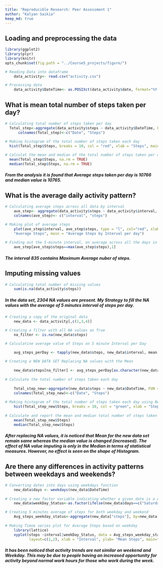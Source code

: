 ---
title: "Reproducible Research: Peer Assessment 1"
author: "Kalyan Saikia"
keep_md: true
---


## Loading and preprocessing the data

```{r}

library(ggplot2)
library(plyr)
library(knitr)
opts_chunk$set(fig.path = "../Course5_projects/figure/")
```


```{r}
# Reading Data into dataframe
    data_activity<- read.csv("activity.csv")

# Processing data
    data_activity$DateTime<- as.POSIXct(data_activity$date, format="%Y-%m-%d")
```


## What is mean total number of steps taken per day?

```{r}
# Calculating total number of steps taken per day
  Total_step<-aggregate(data_activity$steps ~ data_activity$DateTime, FUN = sum)
      colnames(Total_step)<-c("Date", "Steps")

# Making histogram of the total number of steps taken each day
  hist(Total_step$Steps, breaks = 10, col = "red", xlab = "Steps", main = "Total Steps per Day", ylab = "Frequency")
    
# Calculat the mean and median of the total number of steps taken per day  
  mean(Total_step$Steps, na.rm = TRUE)
  median(Total_step$Steps, na.rm = TRUE)

```
##### From the analysis it is found that Average steps taken per day is 10766 and median value is 10765.

## What is the average daily activity pattern?

```{r}
# Calculating average steps across all data by interval
    ave_step<- aggregate(data_activity$steps ~ data_activity$interval, FUN = mean, na.rm=TRUE)
    colnames(ave_step)<- c("interval", "steps")

# Making plot of average steps
    plot(ave_step$interval, ave_step$steps, type = "l", col="red", xlab = "Interval", ylab = 
    "Average Steps", main = "Average Steps by Interval per day")
    
# Finding out the 5-minute interval, on average across all the days in the dataset, contains the maximum number of steps
    ave_step[ave_step$steps==max(ave_step$steps),1]

```

##### The interval 835 contains Maximum Average nuber of steps.


## Imputing missing values
```{r}
# Calculating total number of missing values
    sum(is.na(data_activity$steps))
```

##### In the data set, 2304 NA values are present.  My Strategy to fill the NA values with the average of 5 minutes interval of steps per day.

```{r}

# Creating a copy of the original data
    new_data <- data_activity[,c(1,3,4)]

# Creating a filter with all NA values as True    
    na_filter <- is.na(new_data$steps)

# Calculatine average value of Steps on 5 minute Interval per Day    

    avg_steps_perDay <- tapply(new_data$steps, new_data$interval, mean, na.rm=TRUE, simplify=TRUE)
    
# Creating a NEW DATA SET Replacing NA values with the Mean    
    
    new_data$steps[na_filter] <- avg_steps_perDay[as.character(new_data$interval[na_filter])]
    
# Calculate the total number of steps taken each day
    
    Total_step_new<-aggregate(new_data$steps ~ new_data$DateTime, FUN = sum)
    colnames(Total_step_new)<-c("Date", "Steps")
    
# Making histogram of the total number of steps taken each day using New data
    hist(Total_step_new$Steps, breaks = 10, col = "green", xlab = "Steps", main = "Total Steps per Day", ylab = "Frequency")
  
# Calculate and report the mean and median total number of steps taken per day
    mean(Total_step_new$Steps)
    median(Total_step_new$Steps)
```
##### After replacing NA values, it is noticed that Mean for the new data set remain same whereas the median value is changed (increased).  The effect of NA value imputing is only in the Median in terms of statistical measures. However, no effect is seen on the shape of Histogram.

## Are there any differences in activity patterns between weekdays and weekends?

```{r}
# Converting dates into days using weekdays function
    new_data$days <- weekdays(new_data$DateTime)
    
# Creating a new factor variable indicating whether a given date is a weekday or weekend day.
    new_data$weekDay_Status<-as.factor(ifelse(new_data$days==c("Saturday", "Sunday"), "weekend", "weekday"))

# Creating 5 minutes average of steps for both weekday and weekend
    Avg_steps_weekday_status<-aggregate(new_data["steps"], by=new_data[c("interval","weekDay_Status")], FUN = mean)
   
# Making Timne series plot for Average Steps based on weekday
    library(lattice)
    xyplot(steps ~interval|weekDay_Status, data = Avg_steps_weekday_status, type="l", 
           layout=c(1,2), xlab = "Interval", ylab= "Mean Steps", main="Comparison of Activities on Weekday/Weekend")
```

##### It has been noticed that activity trends are not similar on weekend and Weekday. This may be due to people having an increased opportunity for activity beyond normal work hours for those who work during the week.
